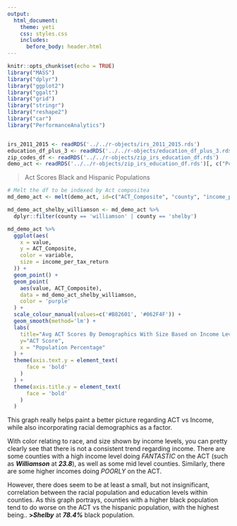 ```yaml
---
output: 
  html_document:
    theme: yeti
    css: styles.css
    includes:
      before_body: header.html
---
```


```r
knitr::opts_chunk$set(echo = TRUE)
library("MASS")
library("dplyr")
library("ggplot2")
library("ggalt")
library("grid")
library("stringr")
library("reshape2")
library("car")
library("PerformanceAnalytics")


irs_2011_2015 <- readRDS('../../r-objects/irs_2011_2015.rds')
education_df_plus_3 <- readRDS('../../r-objects/education_df_plus_3.rds')
zip_codes_df <- readRDS('../../r-objects/zip_irs_education_df.rds')
demo_act <- readRDS('../../r-objects/zip_irs_education_df.rds')[, c("Pct_Black", "Pct_Hispanic", "ACT_Composite", "county", "income_per_tax_return")]

```

<div class="row question-row">
  <blockquote class="blockquote">
    Act Scores Black and Hispanic Populations
  </blockquote>
  
  <div class="col-md-12">
```r
# Melt the df to be indexed by Act compositea
md_demo_act <- melt(demo_act, id=c("ACT_Composite", "county", "income_per_tax_return"))

md_demo_act_shelby_williamson <- md_demo_act %>% 
  dplyr::filter(county == 'williamson' | county == 'shelby')

md_demo_act %>% 
  ggplot(aes(
    x = value,
    y = ACT_Composite,
    color = variable,
    size = income_per_tax_return
  )) + 
  geom_point() +
  geom_point(
    aes(value, ACT_Composite),
    data = md_demo_act_shelby_williamson,
    color = 'purple'
  ) +
  scale_colour_manual(values=c('#B82601', '#062F4F')) +
  geom_smooth(method='lm') + 
  labs(
    title="Avg ACT Scores By Demographics With Size Based on Income Levels",
    y="ACT Score",
    x = "Population Percentage"
  ) +
  theme(axis.text.y = element_text(
      face = 'bold'
    )
  ) +
  theme(axis.title.y = element_text(
      face = 'bold'
    )
  )

```
  </div>
<div class="description">
  <p>This graph really helps paint a better picture regarding ACT vs Income, while also incorporating racial demographics as a factor.</p>
  <p>With color relating to race, and size shown by income levels, you can pretty clearly see that there is not a consistent trend regarding income. There are some counties with a high income level doing <em>FANTASTIC</em> on the ACT (such as <strong><em>Williamson</em></strong> at <strong><em>23.8</em></strong>), as well as some mid level counties. Similarly, there are some higher incomes doing <em>POORLY</em> on the ACT.</p>
  <p>However, there does seem to be at least a small, but not insignificant, correlation between the racial population and education levels within counties. As this graph portrays, counties with a higher black population tend to do worse on the ACT vs the hispanic population, with the highest being.. <strong>><em>Shelby</em></strong> at <strong><em>78.4%</em></strong> black population.</p>
</div>
</div>